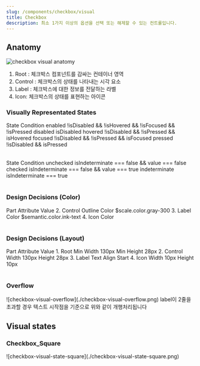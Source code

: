 ```yaml
---
slug: /components/checkbox/visual
title: Checkbox
description: 최소 1가지 이상의 옵션을 선택 또는 해제할 수 있는 컨트롤입니다.
---
```


## Anatomy

![checkbox visual anatomy](./checkbox-visual-anatomy.png)

1. Root : 체크박스 컴포넌트를 감싸는 컨테이너 영역
2. Control : 체크박스의 상태를 나타내는 시각 요소
3. Label : 체크박스에 대한 정보를 전달하는 라벨
4. Icon: 체크박스의 상태를 표현하는 아이콘

### Visually Representated States

<Table>
  <TableHead>
    <TableRow>
      <TableData>State</TableData>
      <TableData>Condition</TableData>
    </TableRow>
  </TableHead>
  <TableBody>
    <TableRow>
      <TableData>enabled</TableData>
      <TableData>
        !isDisabled && !isHovered && !isFocused && !isPressed
      </TableData>
    </TableRow>
    <TableRow>
      <TableData>disabled</TableData>
      <TableData>isDisabled</TableData>
    </TableRow>
    <TableRow>
      <TableData>hovered</TableData>
      <TableData>!isDisabled && !isPressed && isHovered</TableData>
    </TableRow>
    <TableRow>
      <TableData>focused</TableData>
      <TableData>!isDisabled && !isPressed && isFocused</TableData>
    </TableRow>
    <TableRow>
      <TableData>pressed</TableData>
      <TableData>!isDisabled && isPressed</TableData>
    </TableRow>
  </TableBody>
</Table>

<Table>
  <TableHead>
    <TableRow>
      <TableData>State</TableData>
      <TableData>Condition</TableData>
    </TableRow>
  </TableHead>
  <TableBody>
    <TableRow>
      <TableData>unchecked</TableData>
      <TableData>isIndeterminate === false && value === false</TableData>
    </TableRow>
    <TableRow>
      <TableData>checked</TableData>
      <TableData>isIndeterminate === false && value === true</TableData>
    </TableRow>
    <TableRow>
      <TableData>indeterminate</TableData>
      <TableData>isIndeterminate === true</TableData>
    </TableRow>
  </TableBody>
</Table>

### Design Decisions (Color)

<Table>
  <TableHead>
    <TableRow>
      <TableData>Part</TableData>
      <TableData>Attribute</TableData>
      <TableData>Value</TableData>
    </TableRow>
  </TableHead>
  <TableBody>
    <TableRow>
      <TableData>2. Control</TableData>
      <TableData>Outline Color</TableData>
      <TableData>$scale.color.gray-300</TableData>
    </TableRow>
    <TableRow>
      <TableData>3. Label</TableData>
      <TableData>Color</TableData>
      <TableData>$semantic.color.ink-text</TableData>
    </TableRow>
    <TableRow>
      <TableData>4. Icon</TableData>
      <TableData>Color</TableData>
      <TableData></TableData>
    </TableRow>
  </TableBody>
</Table>

### Design Decisions (Layout)

<Table>
  <TableHead>
    <TableRow>
      <TableData>Part</TableData>
      <TableData>Attribute</TableData>
      <TableData>Value</TableData>
    </TableRow>
  </TableHead>
  <TableBody>
    <TableRow>
      <TableData>1. Root</TableData>
      <TableData>Min Width</TableData>
      <TableData>130px</TableData>
    </TableRow>
    <TableRow>
      <TableData></TableData>
      <TableData>Min Height</TableData>
      <TableData>28px</TableData>
    </TableRow>
    <TableRow>
      <TableData>2. Control</TableData>
      <TableData>Width</TableData>
      <TableData>130px</TableData>
    </TableRow>
    <TableRow>
      <TableData></TableData>
      <TableData>Height</TableData>
      <TableData>28px</TableData>
    </TableRow>
    <TableRow>
      <TableData>3. Label</TableData>
      <TableData>Text Align</TableData>
      <TableData>Start</TableData>
    </TableRow>
    <TableRow>
      <TableData>4. Icon</TableData>
      <TableData>Width</TableData>
      <TableData>10px</TableData>
    </TableRow>
    <TableRow>
      <TableData></TableData>
      <TableData>Height</TableData>
      <TableData>10px</TableData>
    </TableRow>
  </TableBody>
</Table>

### Overflow

<FullCard>
  <FullCardImageCell>
    ![checkbox-visual-overflow](./checkbox-visual-overflow.png)
  </FullCardImageCell>
  <FullCardDescription>
    label이 2줄을 초과할 경우 텍스트 시작점을 기준으로 위와 같이 개행처리됩니다
  </FullCardDescription>
</FullCard>

## Visual states

### Checkbox_Square

<FullCard>
  <FullCardImageCell>
    ![checkbox-visual-state-square](./checkbox-visual-state-square.png)
  </FullCardImageCell>
</FullCard>
